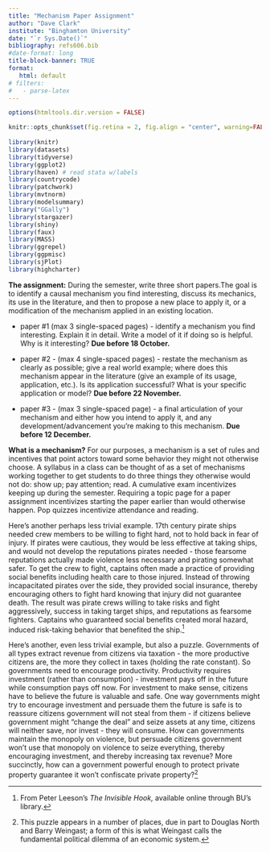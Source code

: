```yaml
---
title: "Mechanism Paper Assignment"
author: "Dave Clark"
institute: "Binghamton University"
date: "`r Sys.Date()`"
bibliography: refs606.bib
#date-format: long
title-block-banner: TRUE
format: 
   html: default
# filters:
#   - parse-latex
---
```


<!-- rm(list=ls()) -->

```r
options(htmltools.dir.version = FALSE)

knitr::opts_chunk$set(fig.retina = 2, fig.align = "center", warning=FALSE, error=FALSE, message=FALSE) 
  
library(knitr)
library(datasets)
library(tidyverse)
library(ggplot2)
library(haven) # read stata w/labels
library(countrycode)
library(patchwork)
library(mvtnorm)
library(modelsummary)
library("GGally")
library(stargazer)
library(shiny)
library(faux)
library(MASS)
library(ggrepel)
library(ggpmisc)
library(sjPlot)
library(highcharter)

```



 
**The assignment:** During the semester, write three short papers.The goal is to identify a causal mechanism you find interesting, discuss its mechanics, its use in the literature, and then to propose a new place to apply it, or a modification of the mechanism applied in an existing location. 



  - paper #1 (max 3 single-spaced pages) - identify a mechanism you find interesting. Explain it in detail. Write a model of it if doing so is helpful. Why is it interesting? **Due before 18 October.**
  
  - paper #2 - (max 4 single-spaced pages) - restate the mechanism as clearly as possible; give a real world example; where does this mechanism appear in the literature (give an example of its usage, application, etc.). Is its application successful?  What is your specific application or model? **Due before 22 November.**
  
  
  - paper #3 - (max 3 single-spaced page) - a final articulation of your mechanism and either how you intend to apply it, and any development/advancement you're making to this mechanism. **Due before 12 December.**

**What is a mechanism?** For our purposes, a mechanism is a set of rules and incentives that point actors toward some behavior they might not otherwise choose. A syllabus in a class can be thought of as a set of mechanisms working together to get students to do three things they otherwise would not do: show up; pay attention; read. A cumulative exam incentivizes keeping up during the semester. Requiring a topic page for a paper assignment incentivizes starting the paper earlier than would otherwise happen. Pop quizzes incentivize attendance and reading.

Here's another perhaps less trivial example. 17th century pirate ships needed crew members to be willing to fight hard, not to hold back in fear of injury. If pirates were cautious, they would be less effective at taking ships, and would not develop the reputations pirates needed - those fearsome reputations actually made violence less necessary and pirating somewhat safer. To get the crew to fight, captains often made a practice of providing social benefits including health care to those injured. Instead of throwing incapacitated pirates over the side, they provided social insurance, thereby encouraging others to fight hard knowing that injury did not guarantee death. The result was pirate crews willing to take risks and fight aggressively, success in taking target ships, and reputations as fearsome fighters. Captains who guaranteed social benefits created moral hazard, induced risk-taking behavior that benefited the ship.^[From Peter Leeson's *The Invisible Hook,* available online through BU's library.]

Here's another, even less trivial example, but also a puzzle. Governments of all types extract revenue from citizens via taxation - the more productive citizens are, the more they collect in taxes (holding the rate constant). So governments need to encourage productivity. Productivity requires investment (rather than consumption) - investment pays off in the future while consumption pays off now. For investment to make sense, citizens have to believe the future is valuable and safe.  One way governments might try to encourage investment and persuade them the future is safe is to reassure citizens government will not steal from them - if citizens believe government might "change the deal" and seize assets at any time, citizens will neither save, nor invest - they will consume. How can governments maintain the monopoly on violence, but persuade citizens government won't use that monopoly on violence to seize everything, thereby encouraging investment, and thereby increasing tax revenue? More succinctly, how can a government powerful enough to protect private property guarantee it won't confiscate private property?^[This puzzle appears in a number of places, due in part to Douglas North and Barry Weingast; a form of this is what Weingast calls the fundamental political dilemma of an economic system.]


 



